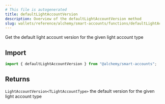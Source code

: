 ```yaml
---
# This file is autogenerated
title: defaultLightAccountVersion
description: Overview of the defaultLightAccountVersion method
slug: wallets/reference/alchemy/smart-accounts/functions/defaultLightAccountVersion
---
```


Get the default light account version for the given light account type

## Import

```ts
import { defaultLightAccountVersion } from "@alchemy/smart-accounts";
```

## Returns

`LightAccountVersion<TLightAccountType>`
the default version for the given light account type
